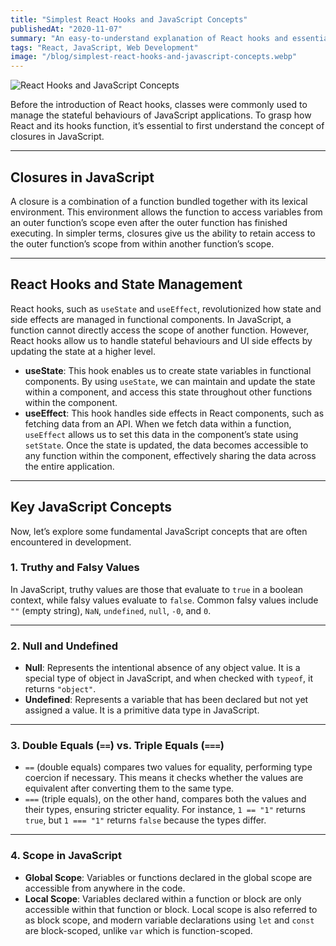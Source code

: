 ```yaml
---
title: "Simplest React Hooks and JavaScript Concepts"
publishedAt: "2020-11-07"
summary: "An easy-to-understand explanation of React hooks and essential JavaScript concepts such as closures, truthy/falsy values, and scope."
tags: "React, JavaScript, Web Development"
image: "/blog/simplest-react-hooks-and-javascript-concepts.webp"
---
```


<Image
  src="/blog/simplest-react-hooks-and-javascript-concepts.webp"
  alt="React Hooks and JavaScript Concepts"
  width={640}
  height={500}
/>

Before the introduction of React hooks, classes were commonly used to manage the stateful behaviours of JavaScript applications. To grasp how React and its hooks function, it’s essential to first understand the concept of closures in JavaScript.

---

## Closures in JavaScript

A closure is a combination of a function bundled together with its lexical environment. This environment allows the function to access variables from an outer function’s scope even after the outer function has finished executing. In simpler terms, closures give us the ability to retain access to the outer function’s scope from within another function’s scope.

---

## React Hooks and State Management

React hooks, such as `useState` and `useEffect`, revolutionized how state and side effects are managed in functional components. In JavaScript, a function cannot directly access the scope of another function. However, React hooks allow us to handle stateful behaviours and UI side effects by updating the state at a higher level.

- **useState**: This hook enables us to create state variables in functional components. By using `useState`, we can maintain and update the state within a component, and access this state throughout other functions within the component.
- **useEffect**: This hook handles side effects in React components, such as fetching data from an API. When we fetch data within a function, `useEffect` allows us to set this data in the component’s state using `setState`. Once the state is updated, the data becomes accessible to any function within the component, effectively sharing the data across the entire application.

---

## Key JavaScript Concepts

Now, let’s explore some fundamental JavaScript concepts that are often encountered in development.

### 1. Truthy and Falsy Values

In JavaScript, truthy values are those that evaluate to `true` in a boolean context, while falsy values evaluate to `false`. Common falsy values include `""` (empty string), `NaN`, `undefined`, `null`, `-0`, and `0`.

---

### 2. Null and Undefined

- **Null**: Represents the intentional absence of any object value. It is a special type of object in JavaScript, and when checked with `typeof`, it returns `"object"`.
- **Undefined**: Represents a variable that has been declared but not yet assigned a value. It is a primitive data type in JavaScript.

---

### 3. Double Equals (`==`) vs. Triple Equals (`===`)

- `==` (double equals) compares two values for equality, performing type coercion if necessary. This means it checks whether the values are equivalent after converting them to the same type.
- `===` (triple equals), on the other hand, compares both the values and their types, ensuring stricter equality. For instance, `1 == "1"` returns `true`, but `1 === "1"` returns `false` because the types differ.

---

### 4. Scope in JavaScript

- **Global Scope**: Variables or functions declared in the global scope are accessible from anywhere in the code.
- **Local Scope**: Variables declared within a function or block are only accessible within that function or block. Local scope is also referred to as block scope, and modern variable declarations using `let` and `const` are block-scoped, unlike `var` which is function-scoped.
